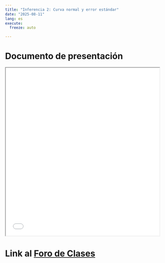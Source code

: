 ```yaml
---
title: "Inferencia 2: Curva normal y error estándar"
date: "2025-08-11"
lang: es
execute:
  freeze: auto   

---
```


# Documento de presentación

<iframe src=/slides/03-inferencia2.html height="550" width=100% allowfullscreen="true">
</iframe> 

# Link al [Foro de Clases](/content/foro-clases.qmd)